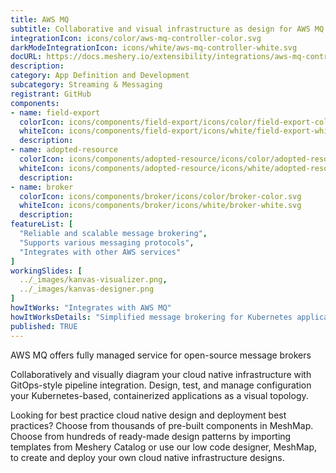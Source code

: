 ---
title: AWS MQ
subtitle: Collaborative and visual infrastructure as design for AWS MQ
integrationIcon: icons/color/aws-mq-controller-color.svg
darkModeIntegrationIcon: icons/white/aws-mq-controller-white.svg
docURL: https://docs.meshery.io/extensibility/integrations/aws-mq-controller
description: 
category: App Definition and Development
subcategory: Streaming & Messaging
registrant: GitHub
components: 
- name: field-export
  colorIcon: icons/components/field-export/icons/color/field-export-color.svg
  whiteIcon: icons/components/field-export/icons/white/field-export-white.svg
  description: 
- name: adopted-resource
  colorIcon: icons/components/adopted-resource/icons/color/adopted-resource-color.svg
  whiteIcon: icons/components/adopted-resource/icons/white/adopted-resource-white.svg
  description: 
- name: broker
  colorIcon: icons/components/broker/icons/color/broker-color.svg
  whiteIcon: icons/components/broker/icons/white/broker-white.svg
  description: 
featureList: [
  "Reliable and scalable message brokering",
  "Supports various messaging protocols",
  "Integrates with other AWS services"
]
workingSlides: [
  ../_images/kanvas-visualizer.png,
  ../_images/kanvas-designer.png
]
howItWorks: "Integrates with AWS MQ"
howItWorksDetails: "Simplified message brokering for Kubernetes applications on AWS"
published: TRUE
---
<p>
AWS MQ offers fully managed service for open-source message brokers
</p>
<p>
    Collaboratively and visually diagram your cloud native infrastructure with GitOps-style pipeline integration. Design, test, and manage configuration your Kubernetes-based, containerized applications as a visual topology.
</p>
<p>
    Looking for best practice cloud native design and deployment best practices? Choose from thousands of pre-built components in MeshMap. Choose from hundreds of ready-made design patterns by importing templates from Meshery Catalog or use our low code designer, MeshMap, to create and deploy your own cloud native infrastructure designs.
</p>